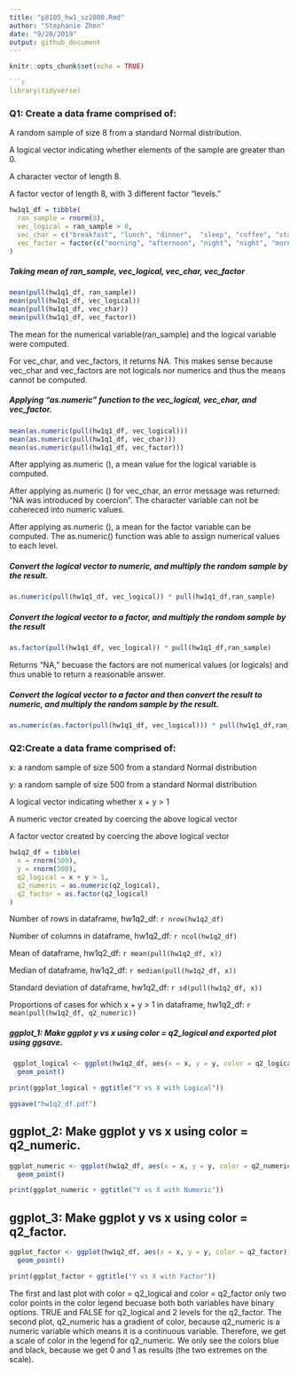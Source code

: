 ```yaml
---
title: "p8105_hw1_sz2800.Rmd"
author: "Stephanie Zhen"
date: "9/20/2019"
output: github_document
---
```


```r
knitr::opts_chunk$set(echo = TRUE)

```r
library(tidyverse)
```
### Q1: Create a data frame comprised of:

A random sample of size 8 from a standard Normal distribution.

A logical vector indicating whether elements of the sample are greater than 0.

A character vector of length 8.

A factor vector of length 8, with 3 different factor “levels.”

```r
hw1q1_df = tibble(
  ran_sample = rnorm(8),
  vec_logical = ran_sample > 0,
  vec_char = c("breakfast", "lunch", "dinner",  "sleep", "coffee", "stars", "nap", "snacks"),
  vec_factor = factor(c("morning", "afternoon", "night", "night", "morning", "night", "afternoon", "afternoon"))
)
```

##### Taking mean of ran_sample, vec_logical, vec_char, vec_factor
```r
mean(pull(hw1q1_df, ran_sample))
mean(pull(hw1q1_df, vec_logical))
mean(pull(hw1q1_df, vec_char))
mean(pull(hw1q1_df, vec_factor))
```
The mean for the numerical variable(ran_sample) and the logical variable were computed. 

For vec_char, and vec_factors, it returns NA. This makes sense because vec_char and vec_factors are not logicals nor numerics and thus the means cannot be computed. 


##### Applying "as.numeric" function to the vec_logical, vec_char, and vec_factor.

```r
mean(as.numeric(pull(hw1q1_df, vec_logical)))
mean(as.numeric(pull(hw1q1_df, vec_char)))
mean(as.numeric(pull(hw1q1_df, vec_factor)))
```
After applying as.numeric (), a mean value for the logical variable is computed. 

After applying as.numeric () for vec_char, an error message was returned: "NA was introduced by coercion". The character variable can not be cohereced into numeric values.

After applying as.numeric (), a mean for the factor variable can be computed. The as.numeric() function was able to assign numerical values to each level.


##### Convert the logical vector to numeric, and multiply the random sample by the result.

```r
as.numeric(pull(hw1q1_df, vec_logical)) * pull(hw1q1_df,ran_sample)
```

##### Convert the logical vector to a factor, and multiply the random sample by the result
```r
as.factor(pull(hw1q1_df, vec_logical)) * pull(hw1q1_df,ran_sample)
```
Returns "NA," becuase the factors are not numerical values (or logicals) and thus unable to return a reasonable answer.

##### Convert the logical vector to a factor and then convert the result to numeric, and multiply the random sample by the result.
```r
as.numeric(as.factor(pull(hw1q1_df, vec_logical))) * pull(hw1q1_df,ran_sample)
```


### Q2:Create a data frame comprised of:

x: a random sample of size 500 from a standard Normal distribution

y: a random sample of size 500 from a standard Normal distribution

A logical vector indicating whether x + y > 1

A numeric vector created by coercing the above logical vector

A factor vector created by coercing the above logical vector

```r
hw1q2_df = tibble(
  x = rnorm(500),
  y = rnorm(500),
  q2_logical = x + y > 1,
  q2_numeric = as.numeric(q2_logical),
  q2_factor = as.factor(q2_logical)
)
```

Number of rows in dataframe, hw1q2_df: `r nrow(hw1q2_df)`

Number of columns in dataframe, hw1q2_df: `r ncol(hw1q2_df)`

Mean of dataframe, hw1q2_df: `r mean(pull(hw1q2_df, x))`

Median of dataframe, hw1q2_df: `r median(pull(hw1q2_df, x))`

Standard deviation of dataframe, hw1q2_df: `r sd(pull(hw1q2_df, x))`

Proportions of cases for which x + y > 1 in dataframe, hw1q2_df: `r mean(pull(hw1q2_df, q2_numeric))`

##### ggplot_1: Make ggplot y vs x using color = q2_logical and exported plot using ggsave. 
```r
 ggplot_logical <- ggplot(hw1q2_df, aes(x = x, y = y, color = q2_logical)) + 
  geom_point()

print(ggplot_logical + ggtitle("Y vs X with Logical"))

ggsave("hw1q2_df.pdf")
```

## ggplot_2: Make ggplot y vs x using color = q2_numeric. 
```r
ggplot_numeric <- ggplot(hw1q2_df, aes(x = x, y = y, color = q2_numeric)) + 
  geom_point()

print(ggplot_numeric + ggtitle("Y vs X with Numeric"))
```

## ggplot_3: Make ggplot y vs x using color = q2_factor. 
```r
ggplot_factor <- ggplot(hw1q2_df, aes(x = x, y = y, color = q2_factor)) + 
  geom_point()

print(ggplot_factor + ggtitle("Y vs X with Factor"))
```

The first and last plot with color = q2_logical and color = q2_factor only two color points in the color legend becuase both both variables have binary options. TRUE and FALSE for q2_logical and 2 levels for the q2_factor. The second plot, q2_numeric has a gradient of color, because q2_numeric is a numeric variable which means it is a continuous variable. Therefore, we get a scale of color in the legend for q2_numeric. We only see the colors blue and black, because we get 0 and 1 as results (the two extremes on the scale).






